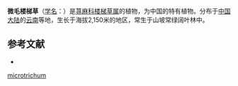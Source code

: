 {{Speciesbox
| name = 微毛楼梯草
| status = 
| status_system = 
| image =
| genus = Elatostema
| species = microtrichum
| authority = W. T. Wang
}}

'''微毛楼梯草'''（[[学名|学名]]：{{lang|la|''Elatostema microtrichum''}}）是[[荨麻科|荨麻科]][[楼梯草属|楼梯草属]]的植物，为中国的特有植物。分布于[[中国大陆|中国大陆]]的[[云南|云南]]等地，生长于海拔2,150米的地区，常生于山坡常绿阔叶林中。

== 参考文献 ==
<div class="references-small">
* {{FRPS|微毛楼梯草}}
</div>
{{Taxonbar|from=Q11071309}}

{{DEFAULTSORT:Elatostema microtrichum}}
[[Category:楼梯草属|microtrichum]]


{{Urticaceae-stub}}